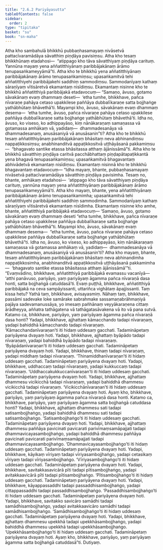 ```yaml
---
title: "2.6.2 Pariyāyasutta"
tableOfContents: false
sidebar:
  order: 2
type: "tipitaka"
basket: "su"
book: "sn-maha"
---
```



<DynamicBreadcrumb />

<Division number="233" book="sn-maha">

<Paragraph number="580" book="sn-maha">
Atha kho sambahulā bhikkhū pubbaṇhasamayaṃ nivāsetvā pattacīvaramādāya sāvatthiṃ piṇḍāya pavisiṃsu. Atha kho tesaṃ bhikkhūnaṃ etadahosi—  “atippago kho tāva sāvatthiyaṃ piṇḍāya carituṃ. Yannūna mayaṃ yena aññatitthiyānaṃ paribbājakānaṃ ārāmo tenupasaṅkameyyāmā”ti.
</Paragraph>

<Paragraph number="581" book="sn-maha">
Atha kho te bhikkhū yena aññatitthiyānaṃ paribbājakānaṃ ārāmo tenupasaṅkamiṃsu; upasaṅkamitvā tehi aññatitthiyehi paribbājakehi saddhiṃ sammodiṃsu. Sammodanīyaṃ kathaṃ sāraṇīyaṃ vītisāretvā ekamantaṃ nisīdiṃsu. Ekamantaṃ nisinne kho te bhikkhū aññatitthiyā paribbājakā etadavocuṃ—
</Paragraph>

<Paragraph number="582" book="sn-maha">
“Samaṇo, āvuso, gotamo sāvakānaṃ evaṃ dhammaṃ deseti—  ‘etha tumhe, bhikkhave, pañca nīvaraṇe pahāya cetaso upakkilese paññāya dubbalīkaraṇe satta bojjhaṅge yathābhūtaṃ bhāvethā’ti. Mayampi kho, āvuso, sāvakānaṃ evaṃ dhammaṃ desema—  ‘etha tumhe, āvuso, pañca nīvaraṇe pahāya cetaso upakkilese paññāya dubbalīkaraṇe satta bojjhaṅge yathābhūtaṃ bhāvethā’ti. Idha no, āvuso, ko viseso, ko adhippayāso, kiṃ nānākaraṇaṃ samaṇassa vā gotamassa amhākaṃ vā, yadidaṃ—  dhammadesanāya vā dhammadesanaṃ, anusāsaniyā vā anusāsanin”ti?
</Paragraph>

<Paragraph number="583" book="sn-maha">
Atha kho te bhikkhū tesaṃ aññatitthiyānaṃ paribbājakānaṃ bhāsitaṃ neva abhinandiṃsu nappaṭikkosiṃsu; anabhinanditvā appaṭikkositvā uṭṭhāyāsanā pakkamiṃsu—  “bhagavato santike etassa bhāsitassa atthaṃ ājānissāmā”ti. Atha kho te bhikkhū sāvatthiṃ piṇḍāya caritvā pacchābhattaṃ piṇḍapātapaṭikkantā yena bhagavā tenupasaṅkamiṃsu; upasaṅkamitvā bhagavantaṃ abhivādetvā ekamantaṃ nisīdiṃsu. Ekamantaṃ nisinnā kho te bhikkhū bhagavantaṃ etadavocuṃ—
</Paragraph>

<Paragraph number="584" book="sn-maha">
“Idha mayaṃ, bhante, pubbaṇhasamayaṃ nivāsetvā pattacīvaramādāya sāvatthiṃ piṇḍāya pavisimha. Tesaṃ no, bhante, amhākaṃ etadahosi—  ‘atippago kho tāva sāvatthiyaṃ piṇḍāya carituṃ, yannūna mayaṃ yena aññatitthiyānaṃ paribbājakānaṃ ārāmo tenupasaṅkameyyāmā’ti. Atha kho mayaṃ, bhante, yena aññatitthiyānaṃ paribbājakānaṃ ārāmo tenupasaṅkamimha; upasaṅkamitvā tehi aññatitthiyehi paribbājakehi saddhiṃ sammodimha. Sammodanīyaṃ kathaṃ sāraṇīyaṃ vītisāretvā ekamantaṃ nisīdimha. Ekamantaṃ nisinne kho amhe, bhante, aññatitthiyā paribbājakā etadavocuṃ—
</Paragraph>

<Paragraph number="585" book="sn-maha">
‘Samaṇo, āvuso, gotamo sāvakānaṃ evaṃ dhammaṃ deseti “etha tumhe, bhikkhave, pañca nīvaraṇe pahāya cetaso upakkilese paññāya dubbalīkaraṇe satta bojjhaṅge yathābhūtaṃ bhāvethā”ti. Mayampi kho, āvuso, sāvakānaṃ evaṃ dhammaṃ desema—  “etha tumhe, āvuso, pañca nīvaraṇe pahāya cetaso upakkilese paññāya dubbalīkaraṇe satta bojjhaṅge yathābhūtaṃ bhāvethā”ti. Idha no, āvuso, ko viseso, ko adhippayāso, kiṃ nānākaraṇaṃ samaṇassa vā gotamassa amhākaṃ vā, yadidaṃ—  dhammadesanāya vā dhammadesanaṃ, anusāsaniyā vā anusāsanin’ti?
</Paragraph>

<Paragraph number="586" book="sn-maha">
Atha kho mayaṃ, bhante, tesaṃ aññatitthiyānaṃ paribbājakānaṃ bhāsitaṃ neva abhinandimha nappaṭikkosimha, anabhinanditvā appaṭikkositvā uṭṭhāyāsanā pakkamimha—  ‘bhagavato santike etassa bhāsitassa atthaṃ ājānissāmā’”ti.
</Paragraph>

<Paragraph number="587" book="sn-maha">
“Evaṃvādino, bhikkhave, aññatitthiyā paribbājakā evamassu vacanīyā—  ‘atthi panāvuso, pariyāyo, yaṃ pariyāyaṃ āgamma pañca nīvaraṇā dasa honti, satta bojjhaṅgā catuddasā’ti. Evaṃ puṭṭhā, bhikkhave, aññatitthiyā paribbājakā na ceva sampāyissanti, uttariñca vighātaṃ āpajjissanti. Taṃ kissa hetu? Yathā taṃ, bhikkhave, avisayasmiṃ. Nāhaṃ taṃ, bhikkhave, passāmi sadevake loke samārake sabrahmake sassamaṇabrāhmaṇiyā pajāya sadevamanussāya, yo imesaṃ pañhānaṃ veyyākaraṇena cittaṃ ārādheyya, aññatra tathāgatena vā tathāgatasāvakena vā ito vā pana sutvā.
</Paragraph>

<Paragraph number="588" book="sn-maha">
Katamo ca, bhikkhave, pariyāyo, yaṃ pariyāyaṃ āgamma pañca nīvaraṇā dasa honti? Yadapi, bhikkhave, ajjhattaṃ kāmacchando tadapi nīvaraṇaṃ, yadapi bahiddhā kāmacchando tadapi nīvaraṇaṃ. ‘Kāmacchandanīvaraṇan’ti iti hidaṃ uddesaṃ gacchati. Tadamināpetaṃ pariyāyena dvayaṃ hoti. Yadapi, bhikkhave, ajjhattaṃ byāpādo tadapi nīvaraṇaṃ, yadapi bahiddhā byāpādo tadapi nīvaraṇaṃ. ‘Byāpādanīvaraṇan’ti iti hidaṃ uddesaṃ gacchati. Tadamināpetaṃ pariyāyena dvayaṃ hoti. Yadapi, bhikkhave, thinaṃ tadapi nīvaraṇaṃ, yadapi middhaṃ tadapi nīvaraṇaṃ. ‘Thinamiddhanīvaraṇan’ti iti hidaṃ uddesaṃ gacchati. Tadamināpetaṃ pariyāyena dvayaṃ hoti. Yadapi, bhikkhave, uddhaccaṃ tadapi nīvaraṇaṃ, yadapi kukkuccaṃ tadapi nīvaraṇaṃ. ‘Uddhaccakukkuccanīvaraṇan’ti iti hidaṃ uddesaṃ gacchati. Tadamināpetaṃ pariyāyena dvayaṃ hoti. Yadapi, bhikkhave, ajjhattaṃ dhammesu vicikicchā tadapi nīvaraṇaṃ, yadapi bahiddhā dhammesu vicikicchā tadapi nīvaraṇaṃ. ‘Vicikicchānīvaraṇan’ti iti hidaṃ uddesaṃ gacchati. Tadamināpetaṃ pariyāyena dvayaṃ hoti. Ayaṃ kho, bhikkhave, pariyāyo, yaṃ pariyāyaṃ āgamma pañca nīvaraṇā dasa honti.
</Paragraph>

<Paragraph number="589" book="sn-maha">
Katamo ca, bhikkhave, pariyāyo, yaṃ pariyāyaṃ āgamma satta bojjhaṅgā catuddasa honti? Yadapi, bhikkhave, ajjhattaṃ dhammesu sati tadapi satisambojjhaṅgo, yadapi bahiddhā dhammesu sati tadapi satisambojjhaṅgo. ‘Satisambojjhaṅgo’ti iti hidaṃ uddesaṃ gacchati. Tadamināpetaṃ pariyāyena dvayaṃ hoti.
</Paragraph>

<Paragraph number="590" book="sn-maha">
Yadapi, bhikkhave, ajjhattaṃ dhammesu paññāya pavicinati pavicarati parivīmaṃsamāpajjati tadapi dhammavicayasambojjhaṅgo, yadapi bahiddhā dhammesu paññāya pavicinati pavicarati parivīmaṃsamāpajjati tadapi dhammavicayasambojjhaṅgo. ‘Dhammavicayasambojjhaṅgo’ti iti hidaṃ uddesaṃ gacchati. Tadamināpetaṃ pariyāyena dvayaṃ hoti.
</Paragraph>

<Paragraph number="591" book="sn-maha">
Yadapi, bhikkhave, kāyikaṃ vīriyaṃ tadapi vīriyasambojjhaṅgo, yadapi cetasikaṃ vīriyaṃ tadapi vīriyasambojjhaṅgo. ‘Vīriyasambojjhaṅgo’ti iti hidaṃ uddesaṃ gacchati. Tadamināpetaṃ pariyāyena dvayaṃ hoti.
</Paragraph>

<Paragraph number="592" book="sn-maha">
Yadapi, bhikkhave, savitakkasavicārā pīti tadapi pītisambojjhaṅgo, yadapi avitakkaavicārā pīti tadapi pītisambojjhaṅgo. ‘Pītisambojjhaṅgo’ti iti hidaṃ uddesaṃ gacchati. Tadamināpetaṃ pariyāyena dvayaṃ hoti.
</Paragraph>

<Paragraph number="593" book="sn-maha">
Yadapi, bhikkhave, kāyappassaddhi tadapi passaddhisambojjhaṅgo, yadapi cittappassaddhi tadapi passaddhisambojjhaṅgo. ‘Passaddhisambojjhaṅgo’ti iti hidaṃ uddesaṃ gacchati. Tadamināpetaṃ pariyāyena dvayaṃ hoti.
</Paragraph>

<Paragraph number="594" book="sn-maha">
Yadapi, bhikkhave, savitakko savicāro samādhi tadapi samādhisambojjhaṅgo, yadapi avitakkaavicāro samādhi tadapi samādhisambojjhaṅgo. ‘Samādhisambojjhaṅgo’ti iti hidaṃ uddesaṃ gacchati. Tadamināpetaṃ pariyāyena dvayaṃ hoti.
</Paragraph>

<Paragraph number="595" book="sn-maha">
Yadapi, bhikkhave, ajjhattaṃ dhammesu upekkhā tadapi upekkhāsambojjhaṅgo, yadapi bahiddhā dhammesu upekkhā tadapi upekkhāsambojjhaṅgo. ‘Upekkhāsambojjhaṅgo’ti iti hidaṃ uddesaṃ gacchati. Tadamināpetaṃ pariyāyena dvayaṃ hoti. Ayaṃ kho, bhikkhave, pariyāyo, yaṃ pariyāyaṃ āgamma satta bojjhaṅgā catuddasā”ti.

</Paragraph>
</Division>

<Paragraph number="596" type="center" book="sn-maha">
Dutiyaṃ.
</Paragraph>